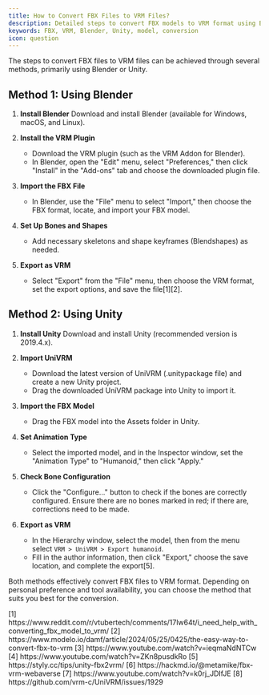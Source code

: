 ```yaml
---
title: How to Convert FBX Files to VRM Files?
description: Detailed steps to convert FBX models to VRM format using Blender or Unity
keywords: FBX, VRM, Blender, Unity, model, conversion
icon: question
---
```


The steps to convert FBX files to VRM files can be achieved through several methods, primarily using Blender or Unity.

## Method 1: Using Blender

1. **Install Blender**
   Download and install Blender (available for Windows, macOS, and Linux).

2. **Install the VRM Plugin**
   - Download the VRM plugin (such as the VRM Addon for Blender).
   - In Blender, open the "Edit" menu, select "Preferences," then click "Install" in the "Add-ons" tab and choose the downloaded plugin file.

3. **Import the FBX File**
   - In Blender, use the "File" menu to select "Import," then choose the FBX format, locate, and import your FBX model.

4. **Set Up Bones and Shapes**
   - Add necessary skeletons and shape keyframes (Blendshapes) as needed.

5. **Export as VRM**
   - Select "Export" from the "File" menu, then choose the VRM format, set the export options, and save the file\[1]\[2].

## Method 2: Using Unity

1. **Install Unity**
   Download and install Unity (recommended version is 2019.4.x).

2. **Import UniVRM**
   - Download the latest version of UniVRM (.unitypackage file) and create a new Unity project.
   - Drag the downloaded UniVRM package into Unity to import it.

3. **Import the FBX Model**
   - Drag the FBX model into the Assets folder in Unity.

4. **Set Animation Type**
   - Select the imported model, and in the Inspector window, set the "Animation Type" to "Humanoid," then click "Apply."

5. **Check Bone Configuration**
   - Click the "Configure…" button to check if the bones are correctly configured. Ensure there are no bones marked in red; if there are, corrections need to be made.

6. **Export as VRM**
   - In the Hierarchy window, select the model, then from the menu select `VRM > UniVRM > Export humanoid`.
   - Fill in the author information, then click "Export," choose the save location, and complete the export\[5].

Both methods effectively convert FBX files to VRM format. Depending on personal preference and tool availability, you can choose the method that suits you best for the conversion.

<Accordion title="References">
  [1] https://www.reddit.com/r/vtubertech/comments/17lw64t/i_need_help_with_converting_fbx_model_to_vrm/  
  [2] https://www.modelo.io/damf/article/2024/05/25/0425/the-easy-way-to-convert-fbx-to-vrm  
  [3] https://www.youtube.com/watch?v=ieqmaNdNTCw  
  [4] https://www.youtube.com/watch?v=ZKn8pusdkRo  
  [5] https://styly.cc/tips/unity-fbx2vrm/  
  [6] https://hackmd.io/@metamike/fbx-vrm-webaverse  
  [7] https://www.youtube.com/watch?v=k0rj_JDIfJE  
  [8] https://github.com/vrm-c/UniVRM/issues/1929
</Accordion>

